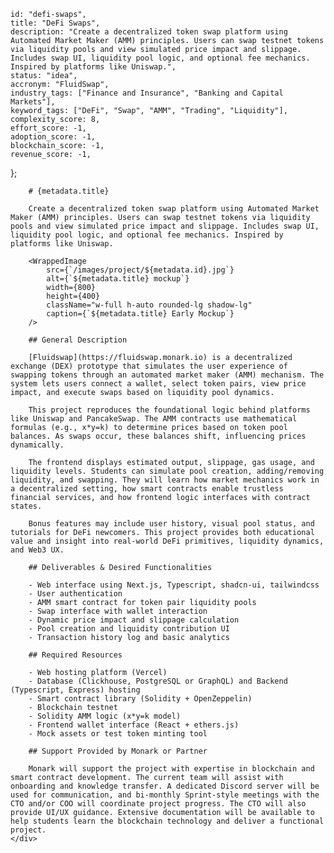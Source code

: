 
    
    id: "defi-swaps",
    title: "DeFi Swaps",
    description: "Create a decentralized token swap platform using Automated Market Maker (AMM) principles. Users can swap testnet tokens via liquidity pools and view simulated price impact and slippage. Includes swap UI, liquidity pool logic, and optional fee mechanics. Inspired by platforms like Uniswap.",
    status: "idea",
    accronym: "FluidSwap",
    industry_tags: ["Finance and Insurance", "Banking and Capital Markets"],
    keyword_tags: ["DeFi", "Swap", "AMM", "Trading", "Liquidity"],
    complexity_score: 8,
    effort_score: -1,
    adoption_score: -1,
    blockchain_score: -1,
    revenue_score: -1,
};

<div className="flex">
    <div className="hidden sticky top-0">
        <ProjectMetadata metadata={metadata} />
    </div>
    <div className="w-full">

        # {metadata.title}

        Create a decentralized token swap platform using Automated Market Maker (AMM) principles. Users can swap testnet tokens via liquidity pools and view simulated price impact and slippage. Includes swap UI, liquidity pool logic, and optional fee mechanics. Inspired by platforms like Uniswap.

        <WrappedImage
            src={`/images/project/${metadata.id}.jpg`}
            alt={`${metadata.title} mockup`}
            width={800}
            height={400}
            className="w-full h-auto rounded-lg shadow-lg"
            caption={`${metadata.title} Early Mockup`}
        />

        ## General Description

        [Fluidswap](https://fluidswap.monark.io) is a decentralized exchange (DEX) prototype that simulates the user experience of swapping tokens through an automated market maker (AMM) mechanism. The system lets users connect a wallet, select token pairs, view price impact, and execute swaps based on liquidity pool dynamics.
        
        This project reproduces the foundational logic behind platforms like Uniswap and PancakeSwap. The AMM contracts use mathematical formulas (e.g., x*y=k) to determine prices based on token pool balances. As swaps occur, these balances shift, influencing prices dynamically.
        
        The frontend displays estimated output, slippage, gas usage, and liquidity levels. Students can simulate pool creation, adding/removing liquidity, and swapping. They will learn how market mechanics work in a decentralized setting, how smart contracts enable trustless financial services, and how frontend logic interfaces with contract states.
        
        Bonus features may include user history, visual pool status, and tutorials for DeFi newcomers. This project provides both educational value and insight into real-world DeFi primitives, liquidity dynamics, and Web3 UX.

        ## Deliverables & Desired Functionalities

        - Web interface using Next.js, Typescript, shadcn-ui, tailwindcss
        - User authentication 
        - AMM smart contract for token pair liquidity pools
        - Swap interface with wallet interaction
        - Dynamic price impact and slippage calculation
        - Pool creation and liquidity contribution UI
        - Transaction history log and basic analytics

        ## Required Resources

        - Web hosting platform (Vercel)
        - Database (Clickhouse, PostgreSQL or GraphQL) and Backend (Typescript, Express) hosting
        - Smart contract library (Solidity + OpenZeppelin)
        - Blockchain testnet
        - Solidity AMM logic (x*y=k model)
        - Frontend wallet interface (React + ethers.js)
        - Mock assets or test token minting tool

        ## Support Provided by Monark or Partner

        Monark will support the project with expertise in blockchain and smart contract development. The current team will assist with onboarding and knowledge transfer. A dedicated Discord server will be used for communication, and bi-monthly Sprint-style meetings with the CTO and/or COO will coordinate project progress. The CTO will also provide UI/UX guidance. Extensive documentation will be available to help students learn the blockchain technology and deliver a functional project.
    </div>
</div>